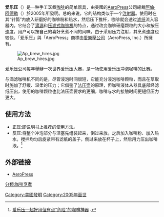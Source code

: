 '''爱乐压'''（{{lang-en|AeroPress}}）是一种手工烹煮[[咖啡|咖啡]]的简单器具，由美國的[[Aeropress|AeroPress]]公司總裁[[阿倫·阿德勒|阿倫·阿德勒]]（{{lang|en|Alan Adler}}）於2005年所發明。总的来说，它的结构类似于一个[[注射器|注射器]]。使用时在其“针筒”内放入研磨好的咖啡粉和热水，然后压下推杆，咖啡就会透过[[滤纸|滤纸]]流入容器内。它结合了[[滴漏式咖啡|滴漏]]和[[法式濾壓壺|压滤式咖啡机]]的特点，通过改变咖啡研磨颗粒的大小和按压速度，用户可以按自己的喜好烹煮不同的风味。由于采用压力注射，其烹煮速度也较快。「爱乐压」與「AeroPress」商標由[[愛樂壓公司|愛樂壓公司]]（AeroPress, Inc.）所擁有。

[[File:Ap_brew_hires.jpg|thumb]]

爱乐压公司每年舉辦一次世界爱乐压大赛，是一场使用爱乐压冲泡咖啡的比赛。

与滴滤咖啡机不同的是，尽管浸泡时间很短，它能充分浸泡咖啡颗粒，而且在萃取时施加了舒缓、温柔的压力；它借鉴了[[法式濾壓壺|法压壶]]的原理，但咖啡液体从器具底部经滤纸压出，使用的咖啡颗粒也比法压壶要求的更细，咖啡与水的接触时间更短但压力更大。

== 使用方法 ==
*正压:即说明书上推荐的使用方法。
*反压:将整个冲泡部分与活塞先组装起来，倒过来放。之后加入咖啡粉、加入热水，搅拌均匀后旋紧带有滤纸的盖子，倒过来放在杯子上，然后用力压出咖啡液。<ref>[https://www.jianshu.com/p/0aeb644b5132 爱乐压—超好用但有点“危险”的咖啡神器] {{Wayback|url=https://www.jianshu.com/p/0aeb644b5132 |date=20190819113638 }}.</ref>

== 外部链接 ==
* [https://web.archive.org/web/20180709155234/https://aeropressinc.com/aeropress/ AeroPress]

{{coffee}}

[[分類:咖啡烹煮|分類:咖啡烹煮]]
[[Category:美國發明|Category:美國發明]]
[[Category:2005年面世|Category:2005年面世]]